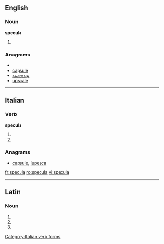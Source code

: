 ==English==
===Noun===
'''specula'''

# {{plural of|[[speculum]]}}

===Anagrams===
* {{alphagram|acelpsu}}
* [[capsule#English|capsule]]
* [[scale up#English|scale up]]
* [[upscale#English|upscale]]

----
==Italian==

===Verb===
'''specula'''

# {{form of|[[third-person|Third-person]] [[singular]] [[present tense]]|speculare|lang=Italian}}
# {{form of|[[second-person|Second-person]] singular [[imperative]]|speculare|lang=Italian}}

===Anagrams===
* [[capsule#Italian|capsule]], [[lupesca#Italian|lupesca]]

[[Category:Italian verb forms]]

[[fr:specula]]
[[ro:specula]]
[[vi:specula]]

----
==Latin==

===Noun===
{{la-noun-form|specula}}

# {{inflection of|speculum|speculum|nom|p|lang=la}}
# {{inflection of|speculum|speculum|acc|p|lang=la}}
# {{inflection of|speculum|speculum|voc|p|lang=la}}
{{count page|[[Wiktionary:Page count]]}}
{{rfc-auto}}